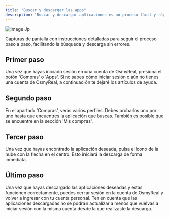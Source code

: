 ```yaml
---
title: "Buscar y descargar las apps"
description: "Buscar y descargar aplicaciones es un proceso fácil y rápido que no te tomará más de dos minutos. Sigue los pasos a continuación para completarlo sin ningún inconveniente ni demoras."
---
```


![Image Jp](images/descargar-apps.png)

Capturas de pantalla con instrucciones detalladas para seguir el proceso paso a paso, facilitando la búsqueda y descarga sin errores.

## Primer paso

Una vez que hayas iniciado sesión en una cuenta de OsmyReal, presiona el botón 'Compras' o 'Apps'. Si no sabes cómo iniciar sesión o aún no tienes una cuenta de OsmyReal, a continuación te dejaré los artículos de ayuda.

<CardGroup cols="2">
  <Card title="Obtener cuenta gratis" icon="apple-whole">
    
  </Card>
  <Card title="Iniciar sesión" icon="mobile-notch">
    
  </Card>
</CardGroup>

## Segundo paso

En el apartado 'Compras', verás varios perfiles. Debes probarlos uno por uno hasta que encuentres la aplicación que buscas. También es posible que se encuentre en la sección 'Mis compras'.

## Tercer paso

Una vez que hayas encontrado la aplicación deseada, pulsa el ícono de la nube con la flecha en el centro. Esto iniciará la descarga de forma inmediata.

## Último paso

Una vez que hayas descargado las aplicaciones deseadas y estas funcionen correctamente, puedes cerrar sesión en la cuenta de OsmyReal y volver a ingresar con tu cuenta personal. Ten en cuenta que las aplicaciones descargadas no se podrán actualizar a menos que vuelvas a iniciar sesión con la misma cuenta desde la que realizaste la descarga.